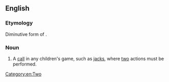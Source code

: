 ==English==

===Etymology===
Diminutive form of {{term|two}}.

===Noun===
{{en-noun|twosies}}

# A [[call]] in any children's game, such as [[jacks]], where [[two]] actions must be performed.

[[Category:en:Two]]